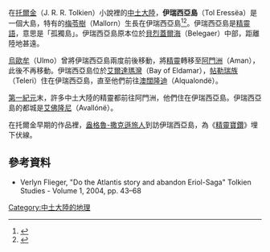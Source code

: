 {{NoteTA
|G1=魔戒
}}
{{中土大陸的地理
|name=伊瑞西亞島
|alias=
|description=島嶼
|time=
|lord=
|location=[[艾爾達瑪灣|艾爾達瑪灣]]
|books=
|image=
|caption=
}}
在[[托爾金|托爾金]]（J. R. R. Tolkien）小說裡的[[中土大陸|中土大陸]]，'''伊瑞西亞島'''（Tol Eressëa）是一個大島，特有的[[梅苓樹|梅苓樹]]（Mallorn）生長在伊瑞西亞島<ref name=":0">{{cite book|title=''The Complete Guide to Middle-earth''|last=Foster|first=Robert|publisher=[[Random_House|Random House]]|year=1978|origyear=1971|isbn=0-345-27547-0}}</ref><ref>{{cite book|chapter=Tol Eressëa|last=Drout|first=Michael D. C.|pages=651|title = J. R. R. Tolkien Encyclopedia: Scholarship and Critical Assessment|editor = Drout, Michael D. C.|isbn = 0-415-96942-5|publisher = [[Routledge|Routledge]]|year=2006}}</ref>。伊瑞西亞島是[[精靈語|精靈語]]，意思是「孤獨島」。伊瑞西亞島原本位於[[貝烈蓋爾海|貝烈蓋爾海]]（Belegaer）中部，距離陸地甚遠。

[[烏歐牟|烏歐牟]]（Ulmo）曾將伊瑞西亞島兩度前後移動，將[[精靈_(中土大陸)|精靈]]轉移至[[阿門洲|阿門洲]]（Aman），此後不再移動。伊瑞西亞島位於[[艾爾達瑪灣|艾爾達瑪灣]]（Bay of Eldamar），[[帖勒瑞族|帖勒瑞族]]（Teleri）住在伊瑞西亞島，直至他們前往[[澳闊隆迪|澳闊隆迪]]（Alqualondë）。

[[第一紀元|第一紀元]]末，許多中土大陸的精靈都前往阿門洲，他們住在伊瑞西亞島。伊瑞西亞島的都城是[[艾佛隆尼|艾佛隆尼]]（Avallónë）。

在托爾金早期的作品裡，[[盎格鲁-撒克逊人|盎格魯-撒克遜旅人]]到訪伊瑞西亞島，為《[[精靈寶鑽|精靈寶鑽]]》埋下伏線。

==參考資料==
<references />
* Verlyn Flieger, "Do the Atlantis story and abandon Eriol-Saga" Tolkien Studies - Volume 1, 2004, pp. 43–68

{{Tolkien-stub}}

{{DEFAULTSORT:Tol Eressea}}
[[Category:中土大陸的地理|Category:中土大陸的地理]]